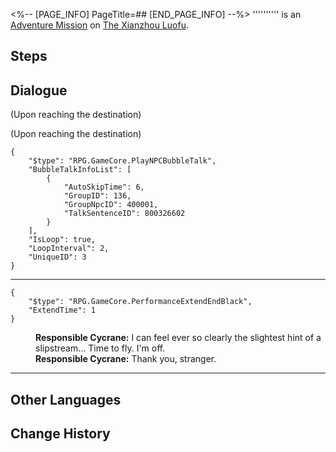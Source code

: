 <%-- [PAGE_INFO]
PageTitle=##
[END_PAGE_INFO] --%>
{{Stub|Dialogue.}}
{{Mission Infobox
|id            = 8003262
|title         = 
|image         = <!--Mission .png-->
|type          = Adventure
|event_name    = 
|chapter       = 
|requirements  = [[Adventure Mission]] ''[[Dock Operations (I)]]'' completed
|summary       = <!--official mission summary from Fate's Atlas-->
|characters    = Responsible Cycrane; Trailblazer
|startLocation = [[The Xianzhou Luofu]] - [[Aurum Alley]]
|world         = The Xianzhou Luofu
|area          = Aurum Alley
|prev          = Dock Operations (I)
|next          = 
|rewards       = Prosperity Certificate*2
}}
'''''''''' is an [[Adventure Mission]] on [[The Xianzhou Luofu]].

==Steps==


<!--
==Gameplay Notes==

--><!--
==Trial Character==

-->
==Dialogue==
{{Stub Dialogue}}
;(Upon reaching the destination)

;(Upon reaching the destination)
<pre>{
	"$type": "RPG.GameCore.PlayNPCBubbleTalk",
	"BubbleTalkInfoList": [
		{
			"AutoSkipTime": 6,
			"GroupID": 136,
			"GroupNpcID": 400001,
			"TalkSentenceID": 800326602
		}
	],
	"IsLoop": true,
	"LoopInterval": 2,
	"UniqueID": 3
}</pre>

----
<pre>{
	"$type": "RPG.GameCore.PerformanceExtendEndBlack",
	"ExtendTime": 1
}</pre>
:'''Responsible Cycrane:''' I can feel ever so clearly the slightest hint of a slipstream... Time to fly. I'm off.
:'''Responsible Cycrane:''' Thank you, stranger.
----
{{Dialogue End}}

==Other Languages==
{{Other Languages
|en   = 
|zhs  = 
|zht  = 
|ja   = 
|ko   = 
|es   = 
|fr   = 
|ru   = 
|th   = 
|vi   = 
|de   = 
|id   = 
|pt   = 
}}

==Change History==
{{Change History|1.3}}
